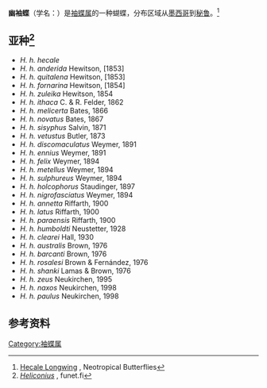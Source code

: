 {{NoteTA
|G1=Butterfly
}}
{{expand|time=2014-01-17T00:51:25+00:00}}
{{Speciesbox
| name = 幽袖蝶
| image = Heliconius hecale, Jardín Botánico de Múnich, Alemania, 2013-01-27, DD 04.JPG
| image_caption = 背面图
| image2 =Heliconius_hecale_2_Richard_Bartz.jpg
| image2_caption = 腹面图
| genus = Heliconius
| species = hecale
| authority = ([[约翰·克里斯蒂安·法布里丘斯|法布里丘斯]], 1776)
| synonyms = ''Papilio hecale''
| subdivision_ranks = [[亚种|亚种]]
| subdivision = 见正文
}}

'''幽袖蝶'''（学名：{{lang|en|''Heliconius hecale''}}）是[[袖蝶属|袖蝶属]]的一种蝴蝶，分布区域从[[墨西哥|墨西哥]]到[[秘鲁|秘鲁]]。<ref>[http://www.neotropicalbutterflies.com/Nymphalids/Heliconians/Hecale%20Longwing.htm Hecale Longwing] {{webarchive|url=https://web.archive.org/web/20070715041305/http://neotropicalbutterflies.com/Nymphalids/Heliconians/Hecale%20Longwing.htm |date=2007-07-15 }}, Neotropical Butterflies</ref>

==亚种<ref>[http://www.funet.fi/pub/sci/bio/life/insecta/lepidoptera/ditrysia/papilionoidea/nymphalidae/heliconiinae/heliconius/ ''Heliconius''] {{Wayback|url=http://www.funet.fi/pub/sci/bio/life/insecta/lepidoptera/ditrysia/papilionoidea/nymphalidae/heliconiinae/heliconius/ |date=20090629034010 }}, funet.fi</ref>==
*''H. h. hecale''
*''H. h. anderida'' Hewitson, [1853]
*''H. h. quitalena'' Hewitson, [1853]
*''H. h. fornarina'' Hewitson, [1854]
*''H. h. zuleika'' Hewitson, 1854
*''H. h. ithaca'' C. & R. Felder, 1862
*''H. h. melicerta'' Bates, 1866
*''H. h. novatus'' Bates, 1867
*''H. h. sisyphus'' Salvin, 1871
*''H. h. vetustus'' Butler, 1873
*''H. h. discomaculatus'' Weymer, 1891
*''H. h. ennius'' Weymer, 1891
*''H. h. felix'' Weymer, 1894
*''H. h. metellus'' Weymer, 1894
*''H. h. sulphureus'' Weymer, 1894
*''H. h. holcophorus'' Staudinger, 1897
*''H. h. nigrofasciatus'' Weymer, 1894
*''H. h. annetta'' Riffarth, 1900
*''H. h. latus'' Riffarth, 1900
*''H. h. paraensis'' Riffarth, 1900
*''H. h. humboldti'' Neustetter, 1928
*''H. h. clearei'' Hall, 1930
*''H. h. australis'' Brown, 1976
*''H. h. barcanti'' Brown, 1976
*''H. h. rosalesi'' Brown & Fernández, 1976
*''H. h. shanki'' Lamas & Brown, 1976
*''H. h. zeus'' Neukirchen, 1995
*''H. h. naxos'' Neukirchen, 1998
*''H. h. paulus'' Neukirchen, 1998

==参考资料==
{{Commons category|Heliconius hecale|幽袖蝶}}
{{reflist}}
{{Taxonbar|from=Q2543998}}

[[Category:袖蝶属|Category:袖蝶属]]